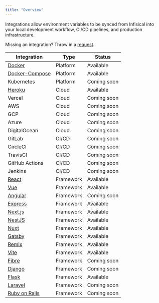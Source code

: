```yaml
---
title: "Overview"
---
```


Integrations allow environment variables to be synced from Infisical into your local development workflow, CI/CD pipelines, and production infrastructure.

Missing an integration? Throw in a [request](https://github.com/Infisical/infisical/issues).

| Integration                                              | Type      | Status      |
| -------------------------------------------------------- | --------- | ----------- |
| [Docker](/integrations/platforms/docker)                 | Platform  | Available   |
| [Docker-Compose](/integrations/platforms/docker-compose) | Platform  | Available   |
| Kubernetes                                               | Platform  | Coming soon |
| [Heroku](/integrations/cloud/heroku)                     | Cloud     | Available   |
| Vercel                                                   | Cloud     | Coming soon |
| AWS                                                      | Cloud     | Coming soon |
| GCP                                                      | Cloud     | Coming soon |
| Azure                                                    | Cloud     | Coming soon |
| DigitalOcean                                             | Cloud     | Coming soon |
| GitLab                                                   | CI/CD     | Coming soon |
| CircleCI                                                 | CI/CD     | Coming soon |
| TravisCI                                                 | CI/CD     | Coming soon |
| GitHub Actions                                           | CI/CD     | Coming soon |
| Jenkins                                                  | CI/CD     | Coming soon |
| [React](/integrations/frameworks/react)                  | Framework | Available   |
| [Vue](/integrations/frameworks/vue)                      | Framework | Available   |
| [Angular](/integrations/frameworks/angular)              | Framework | Coming soon |
| [Express](/integrations/frameworks/express)              | Framework | Available   |
| [Next.js](/integrations/frameworks/nextjs)               | Framework | Available   |
| [NestJS](/integrations/frameworks/nestjs)                | Framework | Available   |
| [Nuxt](/integrations/frameworks/nuxt)                    | Framework | Available   |
| [Gatsby](/integrations/frameworks/gatsby)                | Framework | Available   |
| [Remix](/integrations/frameworks/remix)                  | Framework | Available   |
| [Vite](/integrations/frameworks/vite)                    | Framework | Available   |
| [Fibre](/integrations/frameworks/fibre)                  | Framework | Coming soon |
| [Django](/integrations/frameworks/django)                | Framework | Coming soon |
| [Flask](/integrations/frameworks/flask)                  | Framework | Available   |
| [Laravel](/integrations/frameworks/laravel)              | Framework | Coming soon |
| [Ruby on Rails](/integrations/frameworks/rails)          | Framework | Coming soon |
